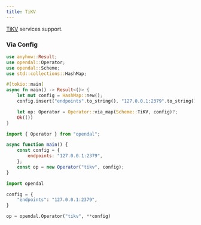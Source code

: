 ```yaml
---
title: TiKV
---
```


[TiKV](https://tikv.org/) services support.


<Docs components={props.components} />

### Via Config


<Tabs>
  <TabItem value="rust" label="Rust" default>

```rust
use anyhow::Result;
use opendal::Operator;
use opendal::Scheme;
use std::collections::HashMap;

#[tokio::main]
async fn main() -> Result<()> {
    let mut config = HashMap::new();
    config.insert("endpoints".to_string(), "127.0.0.1:2379".to_string());

    let op: Operator = Operator::via_map(Scheme::TiKV, config)?;
    Ok(())
}
```

  </TabItem>
  <TabItem value="node.js" label="Node.js">

```javascript
import { Operator } from "opendal";

async function main() {
    const config = {
        endpoints: "127.0.0.1:2379",
    };
    const op = new Operator("tikv", config);
}
```

  </TabItem>
  <TabItem value="python" label="Python">

```python
import opendal

config = {
    "endpoints": "127.0.0.1:2379",
}

op = opendal.Operator("tikv", **config)
```

  </TabItem>
</Tabs>

